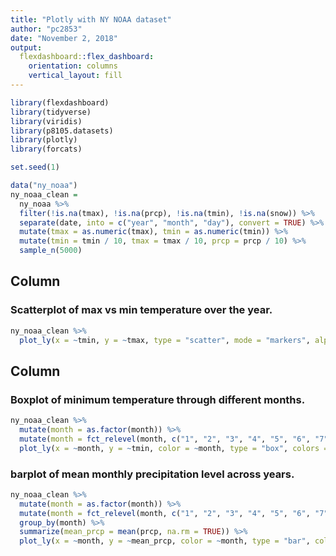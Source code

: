 ```yaml
---
title: "Plotly with NY NOAA dataset"
author: "pc2853"
date: "November 2, 2018"
output: 
  flexdashboard::flex_dashboard:
    orientation: columns
    vertical_layout: fill
---
```


```r
library(flexdashboard)
library(tidyverse)
library(viridis)
library(p8105.datasets)
library(plotly)
library(forcats)
```

```r
set.seed(1)

data("ny_noaa")
ny_noaa_clean = 
  ny_noaa %>% 
  filter(!is.na(tmax), !is.na(prcp), !is.na(tmin), !is.na(snow)) %>% 
  separate(date, into = c("year", "month", "day"), convert = TRUE) %>% 
  mutate(tmax = as.numeric(tmax), tmin = as.numeric(tmin)) %>% 
  mutate(tmin = tmin / 10, tmax = tmax / 10, prcp = prcp / 10) %>% 
  sample_n(5000)
```

Column {data-width=650}
-----------------------------------------------------------------------

### Scatterplot of max vs min temperature over the year.

```r
ny_noaa_clean %>% 
  plot_ly(x = ~tmin, y = ~tmax, type = "scatter", mode = "markers", alpha = 0.5, color = ~year)
```

Column {data-width=350}
-----------------------------------------------------------------------

### Boxplot of minimum temperature through different months. 

```r
ny_noaa_clean %>% 
  mutate(month = as.factor(month)) %>% 
  mutate(month = fct_relevel(month, c("1", "2", "3", "4", "5", "6", "7", "8", "9", "10", "11", "12"))) %>% 
  plot_ly(x = ~month, y = ~tmin, color = ~month, type = "box", colors = "Set2")
```

### barplot of mean monthly precipitation level across years.

```r
ny_noaa_clean %>% 
  mutate(month = as.factor(month)) %>% 
  mutate(month = fct_relevel(month, c("1", "2", "3", "4", "5", "6", "7", "8", "9", "10", "11", "12"))) %>%
  group_by(month) %>% 
  summarize(mean_prcp = mean(prcp, na.rm = TRUE)) %>% 
  plot_ly(x = ~month, y = ~mean_prcp, color = ~month, type = "bar", colors = "Set3")
```

